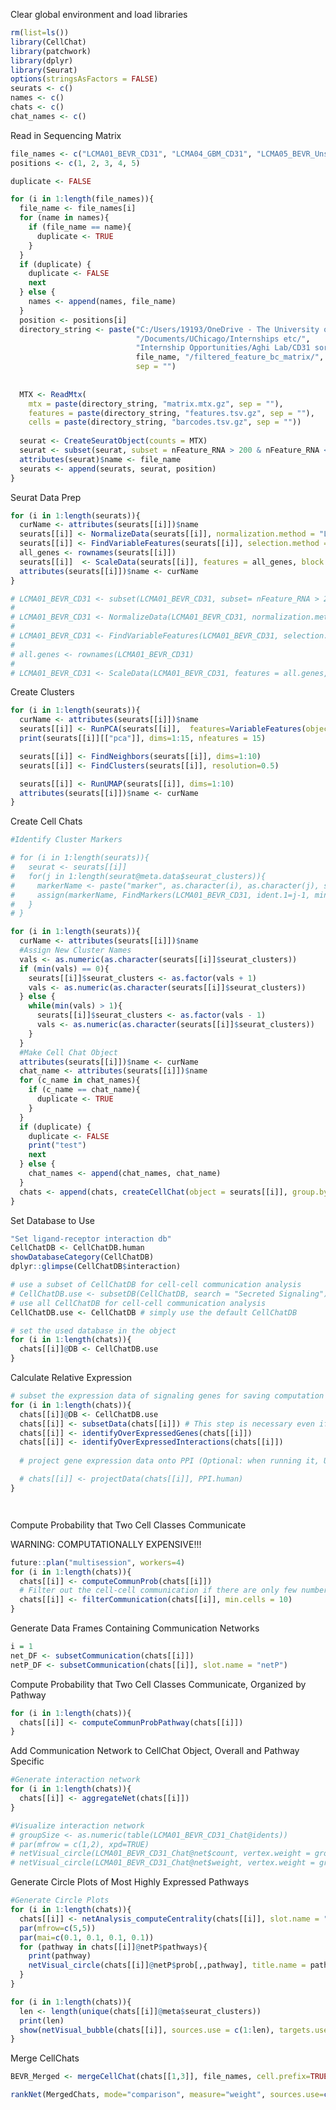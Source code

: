 Clear global environment and load libraries
```r
rm(list=ls())
library(CellChat)
library(patchwork)
library(dplyr)
library(Seurat)
options(stringsAsFactors = FALSE)
seurats <- c()
names <- c()
chats <- c()
chat_names <- c()
```

Read in Sequencing Matrix
```r
file_names <- c("LCMA01_BEVR_CD31", "LCMA04_GBM_CD31", "LCMA05_BEVR_Unsorted", "LCMA06_GBM_Unsorted", "LCMA11_BEVR_unpaired")
positions <- c(1, 2, 3, 4, 5)

duplicate <- FALSE

for (i in 1:length(file_names)){
  file_name <- file_names[i]
  for (name in names){
    if (file_name == name){
      duplicate <- TRUE
    }
  }
  if (duplicate) {
    duplicate <- FALSE
    next
  } else {
    names <- append(names, file_name)
  }
  position <- positions[i]
  directory_string <- paste("C:/Users/19193/OneDrive - The University of Chicago",
                            "/Documents/UChicago/Internships etc/",
                            "Internship Opportunities/Aghi Lab/CD31 sorted/",
                            file_name, "/filtered_feature_bc_matrix/",
                            sep = "")
  
  
  MTX <- ReadMtx(
    mtx = paste(directory_string, "matrix.mtx.gz", sep = ""),
    features = paste(directory_string, "features.tsv.gz", sep = ""),
    cells = paste(directory_string, "barcodes.tsv.gz", sep = ""))
  
  seurat <- CreateSeuratObject(counts = MTX)
  seurat <- subset(seurat, subset = nFeature_RNA > 200 & nFeature_RNA < 2500)
  attributes(seurat)$name <- file_name
  seurats <- append(seurats, seurat, position)
}

```

Seurat Data Prep
```r

for (i in 1:length(seurats)){
  curName <- attributes(seurats[[i]])$name
  seurats[[i]] <- NormalizeData(seurats[[i]], normalization.method = "LogNormalize", scale.factor = 10000)
  seurats[[i]] <- FindVariableFeatures(seurats[[i]], selection.method = "vst", nfeatures=2000)
  all_genes <- rownames(seurats[[i]])
  seurats[[i]]  <- ScaleData(seurats[[i]], features = all_genes, block.size = 1000)
  attributes(seurats[[i]])$name <- curName
}

# LCMA01_BEVR_CD31 <- subset(LCMA01_BEVR_CD31, subset= nFeature_RNA > 200 & nFeature_RNA < 2500)
# 
# LCMA01_BEVR_CD31 <- NormalizeData(LCMA01_BEVR_CD31, normalization.method = "LogNormalize", scale.factor = 10000)
# 
# LCMA01_BEVR_CD31 <- FindVariableFeatures(LCMA01_BEVR_CD31, selection.method = "vst", nfeatures=2000)
# 
# all.genes <- rownames(LCMA01_BEVR_CD31)
# 
# LCMA01_BEVR_CD31 <- ScaleData(LCMA01_BEVR_CD31, features = all.genes, block.size = 1000)
```
Create Clusters
```r
for (i in 1:length(seurats)){
  curName <- attributes(seurats[[i]])$name
  seurats[[i]] <- RunPCA(seurats[[i]],  features=VariableFeatures(object=seurats[[i]]))
  print(seurats[[i]][["pca"]], dims=1:15, nfeatures = 15)

  seurats[[i]] <- FindNeighbors(seurats[[i]], dims=1:10)
  seurats[[i]] <- FindClusters(seurats[[i]], resolution=0.5)

  seurats[[i]] <- RunUMAP(seurats[[i]], dims=1:10)
  attributes(seurats[[i]])$name <- curName
}
```

Create Cell Chats
```r
#Identify Cluster Markers

# for (i in 1:length(seurats)){
#   seurat <- seurats[[i]]
#   for(j in 1:length(seurat@meta.data$seurat_clusters)){
#     markerName <- paste("marker", as.character(i), as.character(j), sep="")
#     assign(markerName, FindMarkers(LCMA01_BEVR_CD31, ident.1=j-1, min.pct=0.1))
#   }
# }

for (i in 1:length(seurats)){
  curName <- attributes(seurats[[i]])$name
  #Assign New Cluster Names
  vals <- as.numeric(as.character(seurats[[i]]$seurat_clusters))
  if (min(vals) == 0){
    seurats[[i]]$seurat_clusters <- as.factor(vals + 1)
    vals <- as.numeric(as.character(seurats[[i]]$seurat_clusters))
  } else {
    while(min(vals) > 1){
      seurats[[i]]$seurat_clusters <- as.factor(vals - 1)
      vals <- as.numeric(as.character(seurats[[i]]$seurat_clusters))
    }
  }
  #Make Cell Chat Object
  attributes(seurats[[i]])$name <- curName
  chat_name <- attributes(seurats[[i]])$name
  for (c_name in chat_names){
    if (c_name == chat_name){
      duplicate <- TRUE
    }
  }
  if (duplicate) {
    duplicate <- FALSE
    print("test")
    next
  } else {
    chat_names <- append(chat_names, chat_name)
  }
  chats <- append(chats, createCellChat(object = seurats[[i]], group.by="seurat_clusters"))
}
```

Set Database to Use
```r


"Set ligand-receptor interaction db"
CellChatDB <- CellChatDB.human
showDatabaseCategory(CellChatDB)
dplyr::glimpse(CellChatDB$interaction)

# use a subset of CellChatDB for cell-cell communication analysis
# CellChatDB.use <- subsetDB(CellChatDB, search = "Secreted Signaling") # use Secreted Signaling
# use all CellChatDB for cell-cell communication analysis
CellChatDB.use <- CellChatDB # simply use the default CellChatDB

# set the used database in the object
for (i in 1:length(chats)){
  chats[[i]]@DB <- CellChatDB.use
}
```


Calculate Relative Expression
```r
# subset the expression data of signaling genes for saving computation cost
for (i in 1:length(chats)){
  chats[[i]]@DB <- CellChatDB.use
  chats[[i]] <- subsetData(chats[[i]]) # This step is necessary even if using the whole database
  chats[[i]] <- identifyOverExpressedGenes(chats[[i]])
  chats[[i]] <- identifyOverExpressedInteractions(chats[[i]])
  
  # project gene expression data onto PPI (Optional: when running it, USER should set `raw.use = FALSE` in the function `computeCommunProb()` in order to use the projected data)

  # chats[[i]] <- projectData(chats[[i]], PPI.human)
}




```

Compute Probability that Two Cell Classes Communicate

WARNING: COMPUTATIONALLY EXPENSIVE!!! 
```r
future::plan("multisession", workers=4)
for (i in 1:length(chats)){
  chats[[i]] <- computeCommunProb(chats[[i]])
  # Filter out the cell-cell communication if there are only few number of cells in certain cell groups
  chats[[i]] <- filterCommunication(chats[[i]], min.cells = 10)
}
```

Generate Data Frames Containing Communication Networks
```r
i = 1
net_DF <- subsetCommunication(chats[[i]])
netP_DF <- subsetCommunication(chats[[i]], slot.name = "netP")
```

Compute Probability that Two Cell Classes Communicate, Organized by Pathway
```r
for (i in 1:length(chats)){
  chats[[i]] <- computeCommunProbPathway(chats[[i]])
}
```

Add Communication Network to CellChat Object, Overall and Pathway Specific
```r
#Generate interaction network
for (i in 1:length(chats)){
  chats[[i]] <- aggregateNet(chats[[i]])
}

#Visualize interaction network
# groupSize <- as.numeric(table(LCMA01_BEVR_CD31_Chat@idents))
# par(mfrow = c(1,2), xpd=TRUE)
# netVisual_circle(LCMA01_BEVR_CD31_Chat@net$count, vertex.weight = groupSize, weight.scale = T, label.edge= F, title.name = "Number of interactions")
# netVisual_circle(LCMA01_BEVR_CD31_Chat@net$weight, vertex.weight = groupSize, weight.scale = T, label.edge= F, title.name = "Interaction weights/strength")
```

Generate Circle Plots of Most Highly Expressed Pathways
```r
#Generate Circle Plots
for (i in 1:length(chats)){
  chats[[i]] <- netAnalysis_computeCentrality(chats[[i]], slot.name = "netP")
  par(mfrow=c(5,5))
  par(mai=c(0.1, 0.1, 0.1, 0.1))
  for (pathway in chats[[i]]@netP$pathways){
    print(pathway)
    netVisual_circle(chats[[i]]@netP$prob[,,pathway], title.name = pathway)
  }
}
```

```r
for (i in 1:length(chats)){
  len <- length(unique(chats[[i]]@meta$seurat_clusters))
  print(len)
  show(netVisual_bubble(chats[[i]], sources.use = c(1:len), targets.use = c(1:len), remove.isolate = FALSE))
}
```

Merge CellChats
```r
BEVR_Merged <- mergeCellChat(chats[[1,3]], file_names, cell.prefix=TRUE)
```

```r
rankNet(MergedChats, mode="comparison", measure="weight", sources.use=c(1,2), targets.use=c(1,2), )
```
